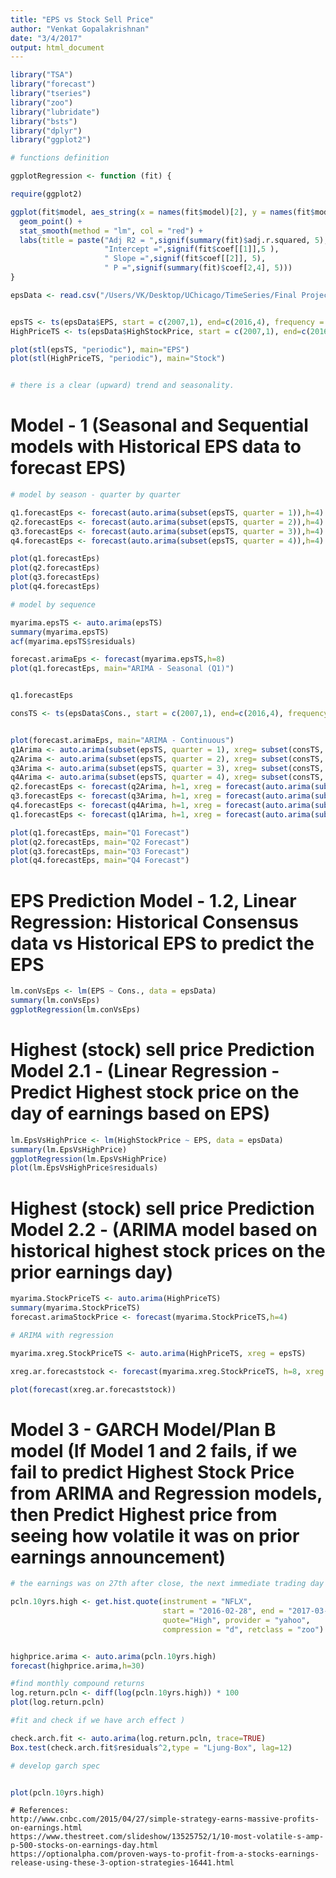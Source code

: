 ```yaml
---
title: "EPS vs Stock Sell Price"
author: "Venkat Gopalakrishnan"
date: "3/4/2017"
output: html_document
---
```


```r

library("TSA")
library("forecast")
library("tseries")
library("zoo")
library("lubridate")
library("bsts")
library("dplyr")
library("ggplot2")

```



```r

# functions definition

ggplotRegression <- function (fit) {

require(ggplot2)

ggplot(fit$model, aes_string(x = names(fit$model)[2], y = names(fit$model)[1])) + 
  geom_point() +
  stat_smooth(method = "lm", col = "red") +
  labs(title = paste("Adj R2 = ",signif(summary(fit)$adj.r.squared, 5),
                     "Intercept =",signif(fit$coef[[1]],5 ),
                     " Slope =",signif(fit$coef[[2]], 5),
                     " P =",signif(summary(fit)$coef[2,4], 5)))
}


```


```r

epsData <- read.csv("/Users/VK/Desktop/UChicago/TimeSeries/Final Project/Data/eps/PCLN.csv", header=TRUE, sep = ",")


epsTS <- ts(epsData$EPS, start = c(2007,1), end=c(2016,4), frequency = 4)
HighPriceTS <- ts(epsData$HighStockPrice, start = c(2007,1), end=c(2016,4), frequency = 4)

plot(stl(epsTS, "periodic"), main="EPS")
plot(stl(HighPriceTS, "periodic"), main="Stock")


# there is a clear (upward) trend and seasonality.

```



# Model - 1 (Seasonal and Sequential models with Historical EPS data to forecast EPS)


```r

# model by season - quarter by quarter

q1.forecastEps <- forecast(auto.arima(subset(epsTS, quarter = 1)),h=4)
q2.forecastEps <- forecast(auto.arima(subset(epsTS, quarter = 2)),h=4)
q3.forecastEps <- forecast(auto.arima(subset(epsTS, quarter = 3)),h=4)
q4.forecastEps <- forecast(auto.arima(subset(epsTS, quarter = 4)),h=4)

plot(q1.forecastEps)
plot(q2.forecastEps)
plot(q3.forecastEps)
plot(q4.forecastEps)

# model by sequence

myarima.epsTS <- auto.arima(epsTS)
summary(myarima.epsTS)
acf(myarima.epsTS$residuals)

forecast.arimaEps <- forecast(myarima.epsTS,h=8)
plot(q1.forecastEps, main="ARIMA - Seasonal (Q1)")


q1.forecastEps

consTS <- ts(epsData$Cons., start = c(2007,1), end=c(2016,4), frequency = 4)


plot(forecast.arimaEps, main="ARIMA - Continuous")
q1Arima <- auto.arima(subset(epsTS, quarter = 1), xreg= subset(consTS, quarter = 1))
q2Arima <- auto.arima(subset(epsTS, quarter = 2), xreg= subset(consTS, quarter = 2))
q3Arima <- auto.arima(subset(epsTS, quarter = 3), xreg= subset(consTS, quarter = 3))
q4Arima <- auto.arima(subset(epsTS, quarter = 4), xreg= subset(consTS, quarter = 4))
q2.forecastEps <- forecast(q2Arima, h=1, xreg = forecast(auto.arima(subset(consTS, quarter = 2)), h=1)$mean)
q3.forecastEps <- forecast(q3Arima, h=1, xreg = forecast(auto.arima(subset(consTS, quarter = 3)), h=1)$mean)
q4.forecastEps <- forecast(q4Arima, h=1, xreg = forecast(auto.arima(subset(consTS, quarter = 4)), h=1)$mean)
q1.forecastEps <- forecast(q1Arima, h=1, xreg = forecast(auto.arima(subset(consTS, quarter = 1)), h=1)$mean)

plot(q1.forecastEps, main="Q1 Forecast")
plot(q2.forecastEps, main="Q2 Forecast")
plot(q3.forecastEps, main="Q3 Forecast")
plot(q4.forecastEps, main="Q4 Forecast")


```

# EPS Prediction Model - 1.2, Linear Regression: Historical Consensus data vs Historical EPS to predict the EPS

```r

lm.conVsEps <- lm(EPS ~ Cons., data = epsData)
summary(lm.conVsEps)
ggplotRegression(lm.conVsEps)

```

# Highest (stock) sell price Prediction Model 2.1 - (Linear Regression - Predict Highest stock price on the day of earnings based on EPS)

```r


lm.EpsVsHighPrice <- lm(HighStockPrice ~ EPS, data = epsData)
summary(lm.EpsVsHighPrice)
ggplotRegression(lm.EpsVsHighPrice)
plot(lm.EpsVsHighPrice$residuals)

```



# Highest (stock) sell price Prediction Model 2.2 - (ARIMA model based on historical highest stock prices on the prior earnings day)

```r

myarima.StockPriceTS <- auto.arima(HighPriceTS)
summary(myarima.StockPriceTS)
forecast.arimaStockPrice <- forecast(myarima.StockPriceTS,h=4)

# ARIMA with regression

myarima.xreg.StockPriceTS <- auto.arima(HighPriceTS, xreg = epsTS)

xreg.ar.forecaststock <- forecast(myarima.xreg.StockPriceTS, h=8, xreg = forecast(auto.arima(epsTS), h=8)$mean)

plot(forecast(xreg.ar.forecaststock))


```


# Model 3 - GARCH Model/Plan B model (If Model 1 and 2 fails, if we fail to predict Highest Stock Price from ARIMA and Regression models, then Predict Highest price from seeing how volatile it was on prior earnings announcement)

```r

# the earnings was on 27th after close, the next immediate trading day was 28th Feb. We will find how volatile it was for that surprise percentage

pcln.10yrs.high <- get.hist.quote(instrument = "NFLX", 
                                  start = "2016-02-28", end = "2017-03-07", 
                                  quote="High", provider = "yahoo", 
                                  compression = "d", retclass = "zoo")


highprice.arima <- auto.arima(pcln.10yrs.high)
forecast(highprice.arima,h=30)

#find monthly compound returns
log.return.pcln <- diff(log(pcln.10yrs.high)) * 100
plot(log.return.pcln)

#fit and check if we have arch effect )

check.arch.fit <- auto.arima(log.return.pcln, trace=TRUE)
Box.test(check.arch.fit$residuals^2,type = "Ljung-Box", lag=12)

# develop garch spec


plot(pcln.10yrs.high)
```


```
# References:
http://www.cnbc.com/2015/04/27/simple-strategy-earns-massive-profits-on-earnings.html
https://www.thestreet.com/slideshow/13525752/1/10-most-volatile-s-amp-p-500-stocks-on-earnings-day.html
https://optionalpha.com/proven-ways-to-profit-from-a-stocks-earnings-release-using-these-3-option-strategies-16441.html
```
